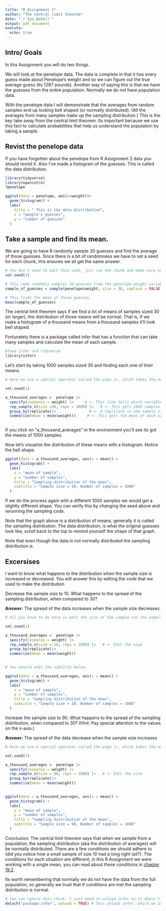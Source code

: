 ```yaml
---
title: "R Assignment 3"
author: "The central limit theorem"
date: "`r Sys.Date()`"
output: pdf_document
execute: 
  echo: true
---
```


## Intro/ Goals

In this Assignment you will do two things. 

We will look at the penelope data. The data is complete in that it has every guess made about Penelope's weight and so we can figure out the true average guess (its 1287 pounds). Another way of saying this is that we have the guesses from the entire population.  Normally we do not have population data. 

With the penelope data I will demonstrate that the averages from random samples end up looking bell shaped (or normally distributed). (All the averages from many samples make up the sampling distribution.) This is the key take away from the central limit theorem. Its important because we use this fact to calculate probabilities that help us understand the population by taking a sample.  

## Revist the penelope data
If you have forgotten about the penelope from R Assignment 2 data you should revisit it. Also I've made a histogram of the guesses. This is called the data distribution. 

```r
library(tidyverse)
library(openintro)
?penelope
```

```r
ggplot(data = penelope, aes(x=weight))+
  geom_histogram() +
  labs(
    title = " This is the data distribution",
    x = "people's guesses",
    y = "number of guesses"
  )
```

## Take a sample and find its mean. 

We are going to have R randomly sample 30 guesses and find the average of those guesses. Since there is a bit of randomness we have to set a seed for each chunk, this ensures we all get the same answer.

```r
# You don't need to edit this code, just run the chunk and make sure you understand what's happening. 
set.seed(1)

# This code randomly samples 30 guesses from the penelope weight variable. We could do more, but we don't need to. 
sample_of_guesses = sample(penelope$weight, size = 30, replace = FALSE)

# This finds the mean of those guesses. 
mean(sample_of_guesses)

```

The central limit theorem says if we find a lot of means of samples sized 30 (or larger), the distribution of those means will be normal. That is, if we make a histogram of a thousand means from a thousand samples it'll look bell shaped. 

Fortunately there is a package called infer that has a function that can take many samples and calculate the mean of each sample.

```r
#load infer and tidyverse
library(infer)

```

Let's start by taking 1000 samples sized 30 and finding each one of their means.

```r
# Here we use a special operator called the pipe |>, which takes the output of the previous line and puts it as the argument of the next line. It makes the code easier to read. You do not need to reproduce this code, but you will want to know what it means for the later part of this assignment.

set.seed(1)

a_thousand_averages =  penelope |>      
  specify(response = weight) |>     # <- This line tells which variable we want to find the averages.
  rep_sample_n(size =30, reps = 1000) |>   # <- This gets 1000 samples of size 30. 
  group_by(replicate)|>               # <- A replicate is one sample size 30, we need to group them. 
  summarise(mean = mean(weight))     # <- This gets the mean of each sample size 30. 
  
```

If you click on "a_thousand_averages" in the environment you'll see its got the means of 1000 samples. 

Now let's visualize the distribution of these means with a histogram. Notice the bell shape. 

```r
ggplot(data = a_thousand_averages, aes(x = mean)) +
  geom_histogram() +
  labs(
    x = "mean of sample",
    y = "number of samples",
    title = "Sampling distribution of the mean",
    subtitle = "Sample size = 30, Number of samples = 1000"
  )
```

If we do the process again with a different 1000 samples we would get a slightly different shape. You can verify this by changing the seed above and rerunning the sampling code. 

Note that the graph above is a distribution of means, generally it is called the sampling distribution. The data distribution, is what the original guesses look like, scroll back to the top to remind yourself the shape of that graph. 

Note that even though the data is not normally distributed the sampling distribution is. 

## Excersises

I want to know what happens to the distribution when the sample size is increased or decreased. You will answer this by editing the code that we used to make the distribution

Decrease the sample size to 10. What happens to the spread of the sampling distribution, when compared to 30? 

**Answer:** The spread of the data increases when the sample size decreases. 

```r
# All you have to do here is edit the size of the sample run the sampling simulation and answer the question above. 

set.seed(1)

a_thousand_averages =  penelope |>      
  specify(response = weight) |>     
  rep_sample_n(size = 10, reps = 1000) |>   # <- Edit the size 
  group_by(replicate)|>               
  summarise(mean = mean(weight))     
  
```

```r
# You should edit the subtitle below. 

ggplot(data = a_thousand_averages, aes(x = mean)) +
  geom_histogram() +
  labs(
    x = "mean of sample",
    y = "number of samples",
    title = "Sampling distribution of the mean",
    subtitle = "Sample size = 10, Number of samples = 1000"
  )
```


Increase the sample size to 90. What happens to the spread of the sampling distribution, when compared to 30? (Hint: Pay special attention to the values on the x-axis.)

**Answer:** The spread of the data decrease when the sample size increases 

```r
# Here we use a special operator called the pipe |>, which takes the output of the previous line and puts it as the argument of the next line. It makes the code easier to read

set.seed(1)

a_thousand_averages =  penelope |>      
  specify(response = weight) |>     
  rep_sample_n(size = 90, reps = 1000) |>   # <- Edit the size 
  group_by(replicate)|>               
  summarise(mean = mean(weight))     
  
```

```r
ggplot(data = a_thousand_averages, aes(x = mean)) +
  geom_histogram() +
  labs(
    x = "mean of sample",
    y = "number of samples",
    title = "Sampling distribution of the mean",
    subtitle = "Sample size = 90, Number of samples = 1000"
  )
```

Conclusion: The central limit theorem says that when we sample from a population, the sampling distribution (aka the distribution of averages) will be normally distributed. There are a few conditions we should adhere to (did you notice how a small sample of size 10 had a long right tail?). The conditions for each situation are different, in this R Assignment we were working with a single mean, you can read about these conditions in [chapter 19.2](https://openintro-ims.netlify.app/inference-one-mean#sec-one-mean-math).

Its worth remembering that normally we do not have the data from the full population, so generally we trust that if conditions are met the sampling distribution is normal.  

```r
# You can ignore this chunk. I just need to unload infer so it doesn't mess with future assignments. Post if you want to know more about this. 
detach("package:infer", unload = TRUE) # This unload infer, which we used last assignment
```


